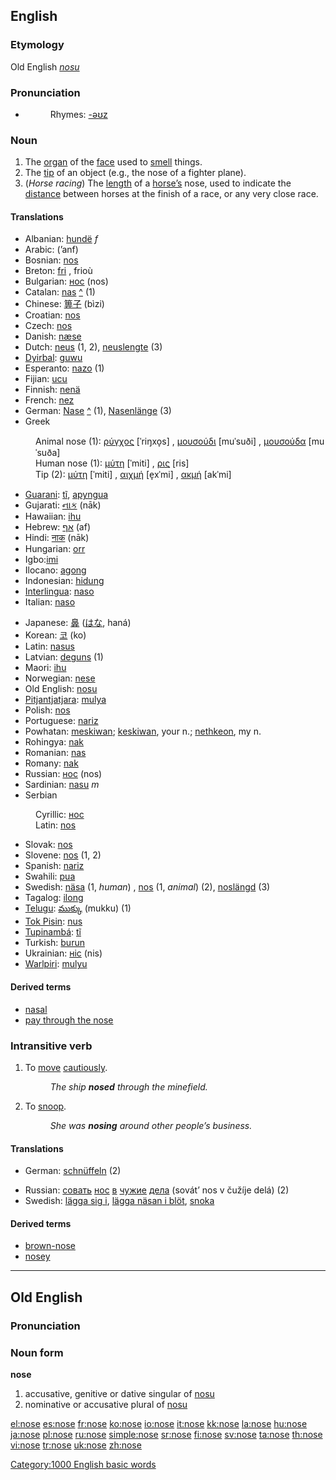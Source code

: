 {{wikipedia}}

==English==

===Etymology===
Old English ''[[nosu]]''

===Pronunciation===
*{{audio|en-us-nose.ogg|Audio (US)}}
*:Rhymes: [[Rhymes:English:-əʊz|-əʊz]]

===Noun===
{{en-noun}}

# The [[organ]] of the [[face]] used to [[smell]] things.
# The [[tip]] of an object (e.g., the nose of a fighter plane).
# (''Horse racing'') The [[length]] of a [[horse|horse’s]] nose, used to indicate the [[distance]] between horses at the finish of a race, or any very close race.

====Translations====
{{rfc-trans}}
{{top}}
*Albanian: [[hundë]] ''f''
*Arabic: {{ARchar|[[انف|أنف]]}} (’anf) {{f}}
*Bosnian: [[nos#Bosnian|nos]] {{m}}
*Breton: [[fri]] {{m}}, frioù {{p}}
*Bulgarian: [[нос#Bulgarian|нос]] (nos) {{m}}
*Catalan: [[nas]] {{m}} [[:ca:nas|^]] (1)
*Chinese: [[箅子]] (bìzi)
*Croatian: [[nos#Croatian|nos]] {{m}}
*Czech: [[nos#Czech|nos]] {{m}}
*Danish: [[næse]] {{c}}
*Dutch: [[neus]] {{m}} (1, 2), [[neuslengte]] {{f}} (3)
*[[Dyirbal]]: [[guwu]]
*Esperanto: [[nazo]] (1)
*Fijian: [[ucu]]
*Finnish: [[nenä]]
*French: [[nez]] {{m}} 
*German: [[Nase]] {{f}} [[:de:Nase|^]] (1), [[Nasenlänge]] {{f}} (3)
*Greek
:Animal nose (1): [[ρύγχος]] [ˈriŋxo̞s] {{n}}, [[μουσούδι]] [muˈsuði] {{n}}, [[μουσούδα]] [muˈsuða] {{f}}
:Human nose (1): [[μύτη]] [ˈmiti] {{f}}, [[ρις]] [ris] {{f}}
:Tip (2): [[μύτη]] [ˈmiti] {{f}}, [[αιχμή]] [e̞xˈmi] {{f}}, [[ακμή]] [akˈmi] {{f}}
*[[Guarani]]: [[tĩ]], [[apyngua]]
*Gujarati: [[નાક]] (nāk)
*Hawaiian: [[ihu]]
*Hebrew: [[אף]] (af) {{f}}
*Hindi: [[नाक]] (nāk)
*Hungarian: [[orr]]
*Igbo:[[imi]]
*Ilocano: [[agong]]
*Indonesian: [[hidung]]
*[[Interlingua]]: [[naso]]
*Italian: [[naso]] {{m}}
{{mid}}
*Japanese: [[鼻]] ([[はな]], haná)
*Korean: [[코]] (ko)
*Latin: [[nasus]] {{m}}
*Latvian: [[deguns]] {{m}} (1)
*Maori: [[ihu]]
*Norwegian: [[nese]]
*Old English: [[nosu]] {{f}}
*[[Pitjantjatjara]]: [[mulya]]
*Polish: [[nos#Polish|nos]] {{m}}
*Portuguese: [[nariz]] {{m}}
*Powhatan: [[meskiwan]]; [[keskiwan]], your n.; [[nethkeon]], my n.
*Rohingya: [[nak]]
*Romanian: [[nas]] {{n}}
*Romany: [[nak]]
*Russian: [[нос#Russian|нос]] (nos) {{m}}
*Sardinian: [[nasu]] ''m''
*Serbian
:Cyrillic: [[нос#Serbian|нос]] {{m}}
:Latin: [[nos#Serbian|nos]] {{m}}
*Slovak: [[nos#Slovak|nos]] {{m}}
*Slovene: [[nos#Slovene|nos]] {{m}} (1, 2)
*Spanish: [[nariz]] {{f}}
*Swahili: [[pua]]
*Swedish: [[näsa]] (1, ''human'') {{c}}, [[nos#Swedish|nos]] {{c}} (1, ''animal'') (2), [[noslängd]] {{c}} (3)
*Tagalog: [[ilong]]
*[[Telugu]]: [[ముక్కు]] (mukku) (1)
*[[Tok Pisin]]: [[nus]]
*[[Tupinambá]]: [[tĩ]]
*Turkish: [[burun]]
*Ukrainian: [[ніс]] (nis) {{m}}
*[[Warlpiri]]: [[mulyu]]
{{bottom}}

====Derived terms====
*[[nasal]]
*[[pay through the nose]]

===Intransitive verb===
{{en-verb|nos|ing}}

# To [[move]] [[cautiously]].
#:''The ship '''nosed''' through the minefield.''
# To [[snoop]].
#:''She was '''nosing''' around other people’s business.''

====Translations====
{{rfc-trans}}
{{top}}
*German: [[schnüffeln]] (2)
{{mid}}
*Russian: [[совать]] [[нос#Russian|нос]] [[в#Russian|в]] [[чужой|чужие]] [[дело|дела]] (sovát’ nos v čužíje delá) (2)
*Swedish: [[lägga sig i]], [[lägga näsan i blöt]], [[snoka]]
{{bottom}}

====Derived terms====
*[[brown-nose]]
*[[nosey]]

[[Category:1000 English basic words]]

----

==Old English==
===Pronunciation===
{{IPA|/ˈnoze/}}

===Noun form===
'''nose'''
# accusative, genitive or dative singular of [[nosu]]
# nominative or accusative plural of [[nosu]]

[[el:nose]]
[[es:nose]]
[[fr:nose]]
[[ko:nose]]
[[io:nose]]
[[it:nose]]
[[kk:nose]]
[[la:nose]]
[[hu:nose]]
[[ja:nose]]
[[pl:nose]]
[[ru:nose]]
[[simple:nose]]
[[sr:nose]]
[[fi:nose]]
[[sv:nose]]
[[ta:nose]]
[[th:nose]]
[[vi:nose]]
[[tr:nose]]
[[uk:nose]]
[[zh:nose]]